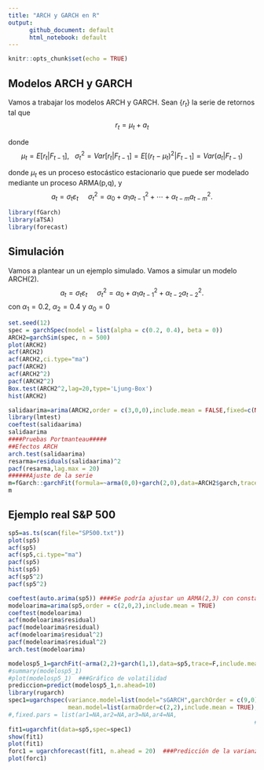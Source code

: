 ---
title: "ARCH y GARCH en R"
output: 
      github_document: default
      html_notebook: default
---

```{r setup, include=FALSE}
knitr::opts_chunk$set(echo = TRUE)
```

## Modelos ARCH y GARCH

Vamos a trabajar los modelos ARCH y GARCH. Sean $\{r_t\}$ la serie de retornos tal que $$r_{t}=\mu_{t}+a_{t}$$

donde 	$$\mu_{t}=E[r_{t}|F_{t-1}],\  \  \  \sigma^{2}_{t}=Var[r_{t}|F_{t-1}]=E[(r_{t}-\mu_{t})^{2}|F_{t-1}]=Var(a_{t}|F_{t-1})$$

donde $\mu_t$ es un proceso estocástico estacionario que puede ser modelado mediante un proceso ARMA(p,q), y 
	$$a_{t}=\sigma_{t}\varepsilon_{t}\  \  \  \  \  \sigma^{2}_{t}=\alpha_{0}+\alpha_{1}a_{t-1}^{2}+\cdots+\alpha_{t-m}a_{t-m}^{2}.$$ 
```{r cargar paquetes}
library(fGarch)
library(aTSA)
library(forecast)
```

## Simulación

Vamos a plantear un un ejemplo simulado. Vamos a simular un modelo ARCH(2).
$$a_{t}=\sigma_{t}\varepsilon_{t}\  \  \  \  \  \sigma^{2}_{t}=\alpha_{0}+\alpha_{1}a_{t-1}^{2}+\alpha_{t-2}a_{t-2}^{2}.$$ 
con $\alpha_1=0.2$, $\alpha_2=0.4$ y $\alpha_0=0$
```{r Simulacion1 y descriptiva}
set.seed(12)
spec = garchSpec(model = list(alpha = c(0.2, 0.4), beta = 0))
ARCH2=garchSim(spec, n = 500)
plot(ARCH2)
acf(ARCH2)
acf(ARCH2,ci.type="ma")
pacf(ARCH2)
acf(ARCH2^2)
pacf(ARCH2^2)
Box.test(ARCH2^2,lag=20,type='Ljung-Box')
hist(ARCH2)
```

```{r ajuste modelo ARMA}
salidaarima=arima(ARCH2,order = c(3,0,0),include.mean = FALSE,fixed=c(NA,NA,NA))
library(lmtest)
coeftest(salidaarima)
salidaarima
####Pruebas Portmanteau#####
##Efectos ARCH
arch.test(salidaarima)
resarma=residuals(salidaarima)^2
pacf(resarma,lag.max = 20)
######Ajuste de la serie
m=fGarch::garchFit(formula=~arma(0,0)+garch(2,0),data=ARCH2$garch,trace=F,include.mean = FALSE)
m
```

## Ejemplo real S&P 500

```{r SandP500}
sp5=as.ts(scan(file="SP500.txt"))
plot(sp5)
acf(sp5)
acf(sp5,ci.type="ma") 
pacf(sp5)
hist(sp5)
acf(sp5^2)
pacf(sp5^2)
```

```{r SandP500_1 efectos ARCH}
coeftest(auto.arima(sp5)) ####Se podría ajustar un ARMA(2,3) con constante
modeloarima=arima(sp5,order = c(2,0,2),include.mean = TRUE)
coeftest(modeloarima)
acf(modeloarima$residual)
pacf(modeloarima$residual)
acf(modeloarima$residual^2)
pacf(modeloarima$residual^2)
arch.test(modeloarima)
```

```{r SanP500 ajuste}
modelosp5_1=garchFit(~arma(2,2)+garch(1,1),data=sp5,trace=F,include.mean=T)
#summary(modelosp5_1)
#plot(modelosp5_1)  ###Gráfico de volatilidad
prediccion=predict(modelosp5_1,n.ahead=10)
library(rugarch)
spec1=ugarchspec(variance.model=list(model="sGARCH",garchOrder = c(9,0)),
                 mean.model=list(armaOrder=c(2,2),include.mean = TRUE),distribution.model = "norm")
#,fixed.pars = list(ar1=NA,ar2=NA,ar3=NA,ar4=NA,
                                                                      #                            alpha1=NA)
fit1=ugarchfit(data=sp5,spec=spec1)
show(fit1)
plot(fit1)
forc1 = ugarchforecast(fit1, n.ahead = 20)  ###Predicción de la varianza condicional
plot(forc1)
```